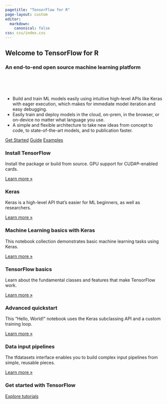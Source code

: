 ```yaml
---
pagetitle: "TensorFlow for R"
page-layout: custom
editor:
  markdown:
    canonical: false
css: css/index.css
---
```


::: {.hero-banner}

::: {.hero-cover}
:::

::: {.content-block}
# Welcome to TensorFlow for R

### An end-to-end open source machine learning platform

<br> 
<br> 
<br>

- Build and train ML models easily using intuitive high-level APIs like Keras with eager execution, which makes for immediate model iteration and easy debugging. 
- Easily train and deploy models in the cloud, on-prem, in the browser, or on-device no matter what language you use.
- A simple and flexible architecture to take new ideas from concept to code, to state-of-the-art models, and to publication faster.

::: {.hero-buttons}
[Get Started](tutorials/){.btn-action-primary .btn-action .btn .btn-success .btn-lg role="button"}
[Guide](guides/){.btn-action .btn .btn-success .btn-lg role="button"}
[Examples](examples/){.btn-action .btn .btn-success .btn-lg role="button"}
:::

:::
:::


::: {.content-block}

::: {.features .alt-background}

::: {.feature}
### Install TensorFlow

Install the package or build from source. GPU support for CUDA®-enabled cards.

::: {.learn-more}
[Learn more »](install/)
:::
:::

::: {.feature}
### Keras
Keras is a high-level API that's easier for ML beginners, as well as researchers.

::: {.learn-more}
[Learn more »](guides/keras/sequential_model.qmd)
:::
:::

::: {.feature}
### Machine Learning basics with Keras
This notebook collection demonstrates basic machine learning tasks using Keras.

::: {.learn-more}
[Learn more »](tutorials/keras/)
:::
:::

::: {.feature}
### TensorFlow basics
Learn about the fundamental classes and features that make TensorFlow work.

::: {.learn-more}
[Learn more »](guides/tensorflow/basics.qmd)
:::
:::

::: {.feature}
### Advanced quickstart
This "Hello, World!" notebook uses the Keras subclassing API and a custom training loop.

::: {.learn-more}
[Learn more »](tutorials/quickstart/advanced.qmd)
:::
:::

::: {.feature}
### Data input pipelines
The tfdatasets interface enables you to build complex input pipelines from simple, reusable pieces.

::: {.learn-more}
[Learn more »](guides/data/)
:::
:::

:::
:::


::: {.get-started }
::: {.content-block}

### Get started with TensorFlow

[Explore tutorials](tutorials/){.btn-action-primary  .btn-action .btn .btn-success .btn-lg role="button"}

:::
:::
